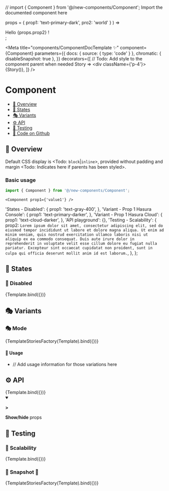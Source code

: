 
// import { Component } from '@/new-components/Component'; Import the documented component here

  props = { prop1: 'text-primary-dark', pro2: 'world' }
) => <div className={props.prop1}>Hello {props.prop2} !</div>;

<Meta
  title="components/ComponentDocTemplate ✨"
  component={Component}
  parameters={{
    docs: { source: { type: 'code' } },
    chromatic: { disableSnapshot: true },
  }}
  decorators={[
    // Todo: Add style to the component parent when needed
    Story => <div className={'p-4'}>{Story()}</div>,
  ]}
/>

# Component

- [🧰 Overview](#-overview)
- [🔁 States](#-states)
- [🎭 Variants](#-variants)
- [⚙️ API](#-api)
- [🧪 Testing](#-testing)
- [🐙 Code on Github](https://github.com/hasura/graphql-engine-mono/tree/main/console/src/new-components/Component/Component.tsx)

## 🧰 Overview

<!-- Describe component -->

Default CSS display is <Todo: `block`|`inline`>, provided without padding and margin <Todo: Indicates here if parents has been styled>.

### Basic usage

```ts
import { Component } from '@/new-components/Component';
```

```tsx
<Component prop1={'value1'} />
```

<Canvas>
  <Story name="Overview">
    <Component prop1={'value1'} />
  </Story>
</Canvas>


  'States - Disabled': {
    prop1: 'text-gray-400',
  },
  'Variant - Prop 1 Hasura Console': {
    prop1: 'text-primary-darker',
  },
  'Variant - Prop 1 Hasura Cloud': {
    prop1: 'text-cloud-darker',
  },
  'API playground': {},
  'Testing - Scalability': {
    prop2: `Lorem ipsum dolor sit amet, consectetur adipiscing elit, sed do eiusmod
        tempor incididunt ut labore et dolore magna aliqua. Ut enim ad minim
        veniam, quis nostrud exercitation ullamco laboris nisi ut aliquip ex ea
        commodo consequat. Duis aute irure dolor in reprehenderit in voluptate
        velit esse cillum dolore eu fugiat nulla pariatur. Excepteur sint
        occaecat cupidatat non proident, sunt in culpa qui officia deserunt
        mollit anim id est laborum.`,
  },
};

## 🔁 States

### 🔁 Disabled

<Canvas>
  <Story name="States - Disabled" args={stories['States - Disabled']}>
    {Template.bind({})}
  </Story>
</Canvas>

## 🎭 Variants

### 🎭 Mode

<Canvas>
  <Story
    name="Variant - Prop1"
    args={{
      'Variant - Prop 1 Hasura Console':
        stories['Variant - Prop 1 Hasura Console'],
      'Variant - Prop 1 Hasura Cloud': stories['Variant - Prop 1 Hasura Cloud'],
    }}
  >
    {TemplateStoriesFactory(Template).bind({})}
  </Story>
</Canvas>

#### 🚦 Usage

- // Add usage information for those variations here

## ⚙️ API

<Canvas>
  <Story name="API playground" args={stories['API playground']}>
    {Template.bind({})}
  </Story>
</Canvas>

<details open>
  <summary className="mdx-collapsible-section">
    <p className="mdx-collapsible-section__chevron">
      <strong>&gt;</strong>
    </p>
    <p className="mdx-collapsible-section__label">
      <strong>Show/hide</strong> props
    </p>
  </summary>
  <ArgsTable story="API playground" />
</details>

## 🧪 Testing

### 🧪 Scalability

<Canvas>
  <Story name="Testing - Scalability" args={stories['Testing - Scalability']}>
    {Template.bind({})}
  </Story>
</Canvas>

### 🧪 Snapshot 📸

<Canvas>
  <Story
    name="Testing - Snapshot"
    args={stories}
    parameters={{
      chromatic: { disableSnapshot: false },
    }}
  >
    {TemplateStoriesFactory(Template).bind({})}
  </Story>
</Canvas>
